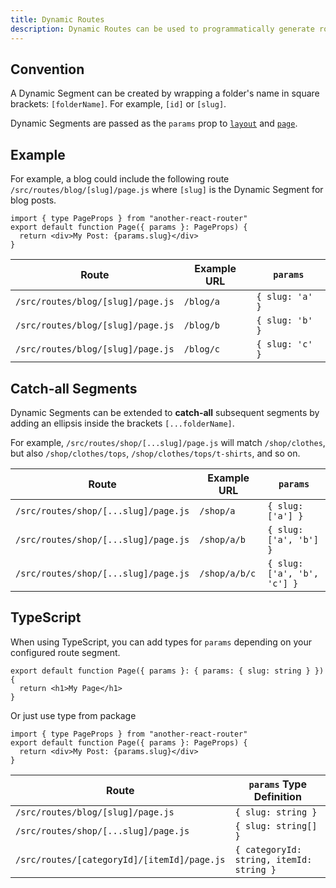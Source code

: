 ```yaml
---
title: Dynamic Routes
description: Dynamic Routes can be used to programmatically generate route segments from dynamic data.
---
```


## Convention

A Dynamic Segment can be created by wrapping a folder's name in square brackets: `[folderName]`. For example, `[id]` or `[slug]`.

Dynamic Segments are passed as the `params` prop to [`layout`](/docs/file-conventions/layout) and [`page`](/docs/file-conventions/page).

## Example

For example, a blog could include the following route `/src/routes/blog/[slug]/page.js` where `[slug]` is the Dynamic Segment for blog posts.

```tsx title="/src/routes/blog/[slug]/page.tsx"
import { type PageProps } from "another-react-router"
export default function Page({ params }: PageProps) {
  return <div>My Post: {params.slug}</div>
}
```

| Route                             | Example URL | `params`        |
| --------------------------------- | ----------- | --------------- |
| `/src/routes/blog/[slug]/page.js` | `/blog/a`   | `{ slug: 'a' }` |
| `/src/routes/blog/[slug]/page.js` | `/blog/b`   | `{ slug: 'b' }` |
| `/src/routes/blog/[slug]/page.js` | `/blog/c`   | `{ slug: 'c' }` |

## Catch-all Segments

Dynamic Segments can be extended to **catch-all** subsequent segments by adding an ellipsis inside the brackets `[...folderName]`.

For example, `/src/routes/shop/[...slug]/page.js` will match `/shop/clothes`, but also `/shop/clothes/tops`, `/shop/clothes/tops/t-shirts`, and so on.

| Route                                | Example URL   | `params`                    |
| ------------------------------------ | ------------- | --------------------------- |
| `/src/routes/shop/[...slug]/page.js` | `/shop/a`     | `{ slug: ['a'] }`           |
| `/src/routes/shop/[...slug]/page.js` | `/shop/a/b`   | `{ slug: ['a', 'b'] }`      |
| `/src/routes/shop/[...slug]/page.js` | `/shop/a/b/c` | `{ slug: ['a', 'b', 'c'] }` |

## TypeScript

When using TypeScript, you can add types for `params` depending on your configured route segment.

```tsx title="/src/routes/blog/[slug]/page.tsx"
export default function Page({ params }: { params: { slug: string } }) {
  return <h1>My Page</h1>
}
```

Or just use type from package

```tsx title="/src/routes/blog/[slug]/page.tsx"
import { type PageProps } from "another-react-router"
export default function Page({ params }: PageProps) {
  return <div>My Post: {params.slug}</div>
}
```

| Route                                       | `params` Type Definition                 |
| ------------------------------------------- | ---------------------------------------- |
| `/src/routes/blog/[slug]/page.js`           | `{ slug: string }`                       |
| `/src/routes/shop/[...slug]/page.js`        | `{ slug: string[] }`                     |
| `/src/routes/[categoryId]/[itemId]/page.js` | `{ categoryId: string, itemId: string }` |
